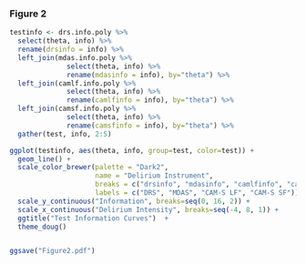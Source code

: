 
### Figure 2

```r

testinfo <- drs.info.poly %>%
  select(theta, info) %>%
  rename(drsinfo = info) %>%
  left_join(mdas.info.poly %>% 
              select(theta, info) %>%
              rename(mdasinfo = info), by="theta") %>%
  left_join(camlf.info.poly %>%
              select(theta, info) %>%
              rename(camlfinfo = info), by="theta") %>%
  left_join(camsf.info.poly %>%
              select(theta, info) %>%
              rename(camsfinfo = info), by="theta") %>%
  gather(test, info, 2:5)

ggplot(testinfo, aes(theta, info, group=test, color=test)) +
  geom_line() +
  scale_color_brewer(palette = "Dark2", 
                     name = "Delirium Instrument",
                     breaks = c("drsinfo", "mdasinfo", "camlfinfo", "camsfinfo"),
                     labels = c("DRS", "MDAS", "CAM-S LF", "CAM-S SF")) + 
  scale_y_continuous("Information", breaks=seq(0, 16, 2)) +
  scale_x_continuous("Delirium Intensity", breaks=seq(-4, 8, 1)) +
  ggtitle("Test Information Curves")  +
  theme_doug()


ggsave("Figure2.pdf")

```
